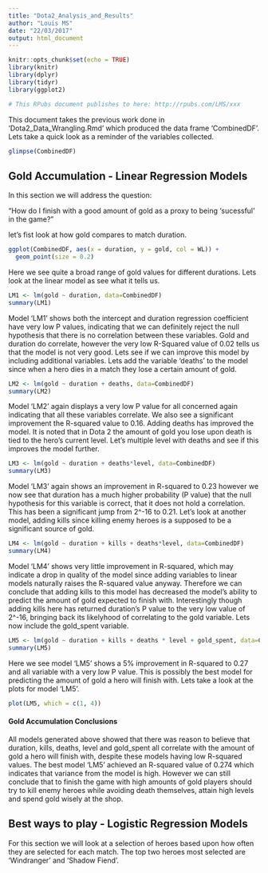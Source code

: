 ```yaml
---
title: "Dota2_Analysis_and_Results"
author: "Louis MS"
date: "22/03/2017"
output: html_document
---
```


```r
knitr::opts_chunk$set(echo = TRUE)
library(knitr)
library(dplyr)
library(tidyr)
library(ggplot2)

# This RPubs document publishes to here: http://rpubs.com/LMS/xxx
```

This document takes the previous work done in 'Dota2_Data_Wrangling.Rmd' which produced the data frame 'CombinedDF'. Lets take a quick look as a reminder of the variables collected.

```r
glimpse(CombinedDF)
```

## Gold Accumulation - Linear Regression Models
In this section we will address the question:

"How do I finish with a good amount of gold as a proxy to being 'sucessful' in the game?"

let's fist look at how gold compares to match duration.
```r
ggplot(CombinedDF, aes(x = duration, y = gold, col = WL)) +
  geom_point(size = 0.2)
```

Here we see quite a broad range of gold values for different durations. Lets look at the linear model as see what it tells us.

```r
LM1 <- lm(gold ~ duration, data=CombinedDF)
summary(LM1)

```

Model 'LM1' shows both the intercept and duration regression coefficient have very low P values, indicating that we can definitely reject the null hypothesis that there is no correlation between these variables. Gold and duration do correlate, however the very low R-Squared value of 0.02 tells us that the model is not very good. Lets see if we can improve this model by including additional variables. Lets add the variable 'deaths' to the model since when a hero dies in a match they lose a certain amount of gold.

```r
LM2 <- lm(gold ~ duration + deaths, data=CombinedDF)
summary(LM2)

```

Model 'LM2' again displays a very low P value for all concerned again indicating that all these variables correlate. We also see a significant improvement the R-squared value to 0.16. Adding deaths has improved the model. It is noted that in Dota 2 the amount of gold you lose upon death is tied to the hero's current level. Let's multiple level with deaths and see if this improves the model further.

```r
LM3 <- lm(gold ~ duration + deaths*level, data=CombinedDF)
summary(LM3)

```

Model 'LM3' again shows an improvement in R-squared to 0.23 however we now see that duration has a much higher probability (P value) that the null hypothesis for this variable is correct, that it does not hold a correlation. This has been a significant jump from 2^-16 to 0.21. Let's look at another model, adding kills since killing enemy heroes is a supposed to be a significant source of gold.

```r
LM4 <- lm(gold ~ duration + kills + deaths*level, data=CombinedDF)
summary(LM4)

```

Model 'LM4' shows very little improvement in R-squared, which may indicate a drop in quality of the model since adding variables to linear models naturally raises the R-squared value anyway. Therefore we can conclude that adding kills to this model has decreased the model's ability to predict the amount of gold expected to finish with. Interestingly though adding kills here has returned duration's P value to the very low value of 2^-16, bringing back its likelyhood of correlating to the gold variable. Lets now include the gold_spent variable.

```r
LM5 <- lm(gold ~ duration + kills + deaths * level + gold_spent, data=CombinedDF)
summary(LM5)
```

Here we see model 'LM5' shows a 5% improvement in R-squared to 0.27 and all variable with a very low P value. This is possibly the best model for predicting the amount of gold a hero will finish with. Lets take a look at the plots for model 'LM5'.

```r
plot(LM5, which = c(1, 4))
```

#### Gold Accumulation Conclusions
All models generated above showed that there was reason to believe that duration, kills, deaths, level and gold_spent all correlate with the amount of gold a hero will finish with, despite these models having low R-squared values. The best model 'LM5' achieved an R-squared value of 0.274 which indicates that variance from the model is high. However we can still conclude that to finish the game with high amounts of gold players should try to kill enemy heroes while avoiding death themselves, attain high levels and spend gold wisely at the shop.

## Best ways to play - Logistic Regression Models

For this section we will look at a selection of heroes based upon how often they are selected for each match. The top two heroes most selected are 'Windranger' and 'Shadow Fiend'.